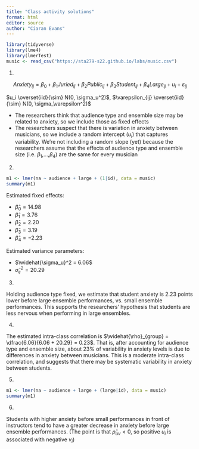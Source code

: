 ```yaml
---
title: "Class activity solutions"
format: html
editor: source
author: "Ciaran Evans"
---
```


```r
library(tidyverse)
library(lme4)
library(lmerTest)
music <- read_csv("https://sta279-s22.github.io/labs/music.csv")
```

1. 

$$Anxiety_{ij} = \beta_0 + \beta_1 Juried_{ij} + \beta_2 Public_{ij} + \beta_3 Student_{ij} + \beta_4 Large_{ij} + u_i + \varepsilon_{ij}$$

$u_i \overset{iid}{\sim} N(0, \sigma_u^2)$, $\varepsilon_{ij} \overset{iid}{\sim} N(0, \sigma_\varepsilon^2)$

* The researchers think that audience type and ensemble size may be related to anxiety, so we include those as fixed effects
* The researchers suspect that there is variation in anxiety between musicians, so we include a random intercept ($u_i$) that captures variability. We're not including a random slope (yet) because the researchers assume that the effects of audience type and ensemble size (i.e. $\beta_1$,...,$\beta_4$) are the same for every musician

2.

```r
m1 <- lmer(na ~ audience + large + (1|id), data = music)
summary(m1)
```

Estimated fixed effects:

* $\widehat{\beta}_0 = 14.98$
* $\widehat{\beta}_1 = 3.76$
* $\widehat{\beta}_2 = 2.20$
* $\widehat{\beta}_3 = 3.19$
* $\widehat{\beta}_4 = -2.23$

Estimated variance parameters:

* $\widehat{\sigma_u}^2 = 6.06$
* $\widehat{\sigma}_\varepsilon^2 = 20.29$

3.

Holding audience type fixed, we estimate that student anxiety is 2.23 points lower before large ensemble performances, vs. small ensemble performances. This supports the researchers' hypothesis that students are less nervous when performing in large ensembles.

4.

The estimated intra-class correlation is $\widehat{\rho}_{group} = \dfrac{6.06}{6.06 + 20.29} = 0.23$. That is, after accounting for audience type and ensemble size, about 23% of variability in anxiety levels is due to differences in anxiety between musicians. This is a moderate intra-class correlation, and suggests that there may be systematic variability in anxiety between students.

5.

```r
m1 <- lmer(na ~ audience + large + (large|id), data = music)
summary(m1)
```

6.

Students with higher anxiety before small performances in front of instructors tend to have a greater decrease in anxiety before large ensemble performances. (The point is that $\widehat{\rho}_{uv} < 0$, so positive $u_i$ is associated with negative $v_i$)

